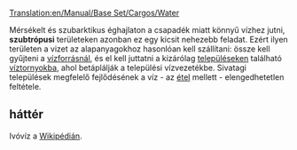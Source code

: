 [[Translation:en/Manual/Base Set/Cargos/Water]]

{{hu/Manual/Base Set/Cargos/Rakomány|név=Víz
|kép=en/Manual/Base Set/Cargos/Water.png
|termeli=[[hu/Manual/Base Set/Industries/Vízforrás|vízforrás]] - kizárólag szubtrópusi éghajlaton
|fogadja=[[hu/Manual/Base Set/Industries/Víztorony|víztorony]]
}}
Mérsékelt és szubarktikus éghajlaton a csapadék miatt könnyű vízhez jutni, '''szubtrópusi''' területeken azonban ez egy kicsit nehezebb feladat. Ezért ilyen területen a vizet az alapanyagokhoz hasonlóan kell szállítani: össze kell gyűjteni a [[hu/Manual/Base Set/Industries/Vízforrás|vízforrásnál]], és el kell juttatni a kizárólag [[hu/Manual/Települések|településeken]] található [[hu/Manual/Base Set/Industries/Víztorony|víztornyokba]], ahol betáplálják a települési vízvezetékbe.
Sivatagi települések megfelelő fejlődésének a víz - az [[hu/Manual/Base Set/Cargos/Étel|étel]] mellett - elengedhetetlen feltétele.
==háttér==
Ivóvíz a [http://hu.wikipedia.org/wiki/Ivóvíz Wikipédián].